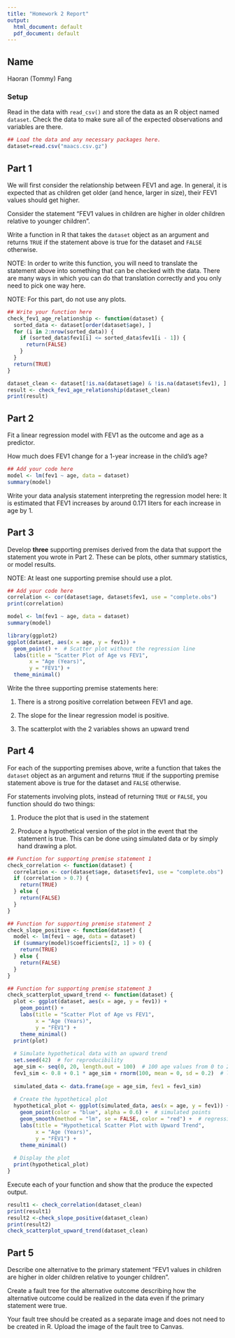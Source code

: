 ```yaml
---
title: "Homework 2 Report"
output:
  html_document: default
  pdf_document: default
---
```



## Name

Haoran (Tommy) Fang

### Setup

Read in the data with `read_csv()` and store the data as an R object named `dataset`. Check the data to make sure all of the expected observations and variables are there.


```r
## Load the data and any necessary packages here.
dataset=read.csv("maacs.csv.gz")
```

## Part 1

We will first consider the relationship between FEV1 and age. In general, it is expected that as children get older (and hence, larger in size), their FEV1 values should get higher. 

Consider the statement "FEV1 values in children are higher in older children relative to younger children". 

Write a function in R that takes the `dataset` object as an argument and returns `TRUE` if the statement above is true for the dataset and `FALSE` otherwise. 

NOTE: In order to write this function, you will need to translate the statement above into something that can be checked with the data. There are many ways in which you can do that translation correctly and you only need to pick one way here. 

NOTE: For this part, do not use any plots.

```r
## Write your function here
check_fev1_age_relationship <- function(dataset) {
  sorted_data <- dataset[order(dataset$age), ]
  for (i in 2:nrow(sorted_data)) {
    if (sorted_data$fev1[i] <= sorted_data$fev1[i - 1]) {
      return(FALSE)  
    }
  }
  return(TRUE)
}

dataset_clean <- dataset[!is.na(dataset$age) & !is.na(dataset$fev1), ]
result <- check_fev1_age_relationship(dataset_clean)
print(result)
```


## Part 2

Fit a linear regression model with FEV1 as the outcome and age as a predictor.

How much does FEV1 change for a 1-year increase in the child's age? 

```r
## Add your code here
model <- lm(fev1 ~ age, data = dataset)
summary(model)
```


Write your data analysis statement interpreting the regression model here:
It is estimated that FEV1 increases by around 0.171 liters for each increase in age by 1. 


## Part 3

Develop **three** supporting premises derived from the data that support the statement you wrote in Part 2. These can be plots, other summary statistics, or model results.

NOTE: At least one supporting premise should use a plot.

```r
## Add your code here
correlation <- cor(dataset$age, dataset$fev1, use = "complete.obs")
print(correlation)

model <- lm(fev1 ~ age, data = dataset)
summary(model)

library(ggplot2)
ggplot(dataset, aes(x = age, y = fev1)) +
  geom_point() +  # Scatter plot without the regression line
  labs(title = "Scatter Plot of Age vs FEV1",
       x = "Age (Years)",
       y = "FEV1") +
  theme_minimal()
```


Write the three supporting premise statements here:

1. There is a strong positive correlation between FEV1 and age.

2. The slope for the linear regression model is positive. 

3. The scatterplot with the 2 variables shows an upward trend 


## Part 4

For each of the supporting premises above, write a function that takes the `dataset` object as an argument and returns `TRUE` if the supporting premise statement above is true for the dataset and `FALSE` otherwise. 

For statements involving plots, instead of returning `TRUE` or `FALSE`, you function should do two things:

1. Produce the plot that is used in the statement

2. Produce a hypothetical version of the plot in the event that the statement is true. This can be done using simulated data or by simply hand drawing a plot.


```r
## Function for supporting premise statement 1
check_correlation <- function(dataset) {
  correlation <- cor(dataset$age, dataset$fev1, use = "complete.obs")
  if (correlation > 0.7) {
    return(TRUE)
  } else {
    return(FALSE)
  }
}
```


```r
## Function for supporting premise statement 2
check_slope_positive <- function(dataset) {
  model <- lm(fev1 ~ age, data = dataset)
  if (summary(model)$coefficients[2, 1] > 0) {
    return(TRUE)
  } else {
    return(FALSE)
  }
}
```


```r
## Function for supporting premise statement 3
check_scatterplot_upward_trend <- function(dataset) {
  plot <- ggplot(dataset, aes(x = age, y = fev1)) +
    geom_point() +  
    labs(title = "Scatter Plot of Age vs FEV1",
         x = "Age (Years)",
         y = "FEV1") +
    theme_minimal()
  print(plot)
  
  # Simulate hypothetical data with an upward trend
  set.seed(42)  # for reproducibility
  age_sim <- seq(0, 20, length.out = 100)  # 100 age values from 0 to 20
  fev1_sim <- 0.8 + 0.1 * age_sim + rnorm(100, mean = 0, sd = 0.2)  # linear trend + noise
  
  simulated_data <- data.frame(age = age_sim, fev1 = fev1_sim)
  
  # Create the hypothetical plot
  hypothetical_plot <- ggplot(simulated_data, aes(x = age, y = fev1)) +
    geom_point(color = "blue", alpha = 0.6) +  # simulated points
    geom_smooth(method = "lm", se = FALSE, color = "red") +  # regression line
    labs(title = "Hypothetical Scatter Plot with Upward Trend",
         x = "Age (Years)",
         y = "FEV1") +
    theme_minimal()
  
  # Display the plot
  print(hypothetical_plot)
}
```

Execute each of your function and show that the produce the expected output.

```r
result1 <- check_correlation(dataset_clean)
print(result1)
result2 <-check_slope_positive(dataset_clean)
print(result2)
check_scatterplot_upward_trend(dataset_clean)
```



## Part 5

Describe one alternative to the primary statement "FEV1 values in children are higher in older children relative to younger children". 

Create a fault tree for the alternative outcome describing how the alternative outcome could be realized in the data even if the primary statement were true.

Your fault tree should be created as a separate image and does not need to be created in R. Upload the image of the fault tree to Canvas.


